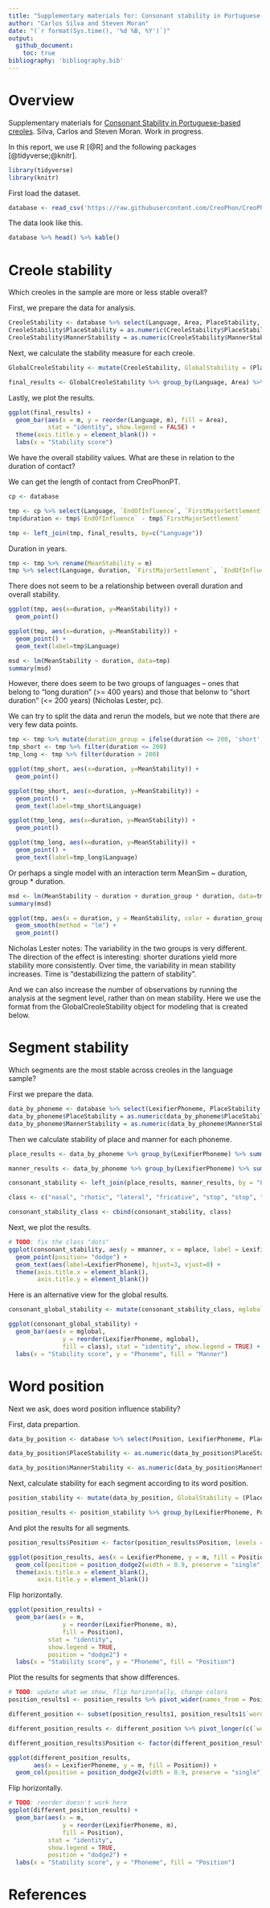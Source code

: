 ```yaml
---
title: "Supplementary materials for: Consonant stability in Portuguese-based creoles"
author: "Carlos Silva and Steven Moran"
date: "(`r format(Sys.time(), '%d %B, %Y')`)"
output:
  github_document:
    toc: true
bibliography: 'bibliography.bib'
---
```

  
# Overview
  
Supplementary materials for [Consonant Stability in Portuguese-based creoles](https://www.overleaf.com/project/60cdac0dd5871295e0f608fc). Silva, Carlos and Steven Moran. Work in progress.

In this report, we use R [@R] and the following packages [@tidyverse;@knitr].

```r
library(tidyverse)
library(knitr)
```

First load the dataset.

```r
database <- read_csv('https://raw.githubusercontent.com/CreoPhon/CreoPhonPt/main/Creoles.csv?token=AAIGDLU6EGPIBXYP3ITSDGDBVCSA6')
```

The data look like this.

```r
database %>% head() %>% kable()
```

# Creole stability

Which creoles in the sample are more or less stable overall?

First, we prepare the data for analysis.

```r
CreoleStability <- database %>% select(Language, Area, PlaceStability, MannerStability)
CreoleStability$PlaceStability = as.numeric(CreoleStability$PlaceStability)
CreoleStability$MannerStability = as.numeric(CreoleStability$MannerStability)
```

Next, we calculate the stability measure for each creole.

```r
GlobalCreoleStability <- mutate(CreoleStability, GlobalStability = (PlaceStability + MannerStability)/2)

final_results <- GlobalCreoleStability %>% group_by(Language, Area) %>% summarize(m = mean(GlobalStability, na.rm = TRUE))
```

Lastly, we plot the results.

```r
ggplot(final_results) + 
  geom_bar(aes(x = m, y = reorder(Language, m), fill = Area), 
           stat = "identity", show.legend = FALSE) +
  theme(axis.title.y = element_blank()) +
  labs(x = "Stability score")
```

We have the overall stability values. What are these in relation to the duration of contact?

We can get the length of contact from CreoPhonPT.

```r
cp <- database

tmp <- cp %>% select(Language, `EndOfInfluence`, `FirstMajorSettlement`) %>% distinct()
tmp$duration <- tmp$`EndOfInfluence` - tmp$`FirstMajorSettlement`

tmp <- left_join(tmp, final_results, by=c("Language"))
```

Duration in years.

```r
tmp <- tmp %>% rename(MeanStability = m)
tmp %>% select(Language, duration, `FirstMajorSettlement`, `EndOfInfluence`, MeanStability) %>% arrange(desc(duration)) %>% kable()
```

There does not seem to be a relationship between overall duration and overall stability.

```r
ggplot(tmp, aes(x=duration, y=MeanStability)) +
  geom_point()

ggplot(tmp, aes(x=duration, y=MeanStability)) +
  geom_point() +
  geom_text(label=tmp$Language)
```
```r
msd <- lm(MeanStability ~ duration, data=tmp)
summary(msd)
```

However, there does seem to be two groups of languages -- ones that belong to "long duration" (>= 400 years) and those that belonw to "short duration" (<= 200 years) (Nicholas Lester, pc).

We can try to split the data and rerun the models, but we note that there are very few data points.

```r
tmp <- tmp %>% mutate(duration_group = ifelse(duration <= 200, 'short', 'long'))
tmp_short <- tmp %>% filter(duration <= 200)
tmp_long <- tmp %>% filter(duration > 200)
```

```r
ggplot(tmp_short, aes(x=duration, y=MeanStability)) +
  geom_point()

ggplot(tmp_short, aes(x=duration, y=MeanStability)) +
  geom_point() +
  geom_text(label=tmp_short$Language)
```

```r
ggplot(tmp_long, aes(x=duration, y=MeanStability)) +
  geom_point()

ggplot(tmp_long, aes(x=duration, y=MeanStability)) +
  geom_point() +
  geom_text(label=tmp_long$Language)
```
Or perhaps a single model with an interaction term MeanSim ~ duration, group * duration.

```r
msd <- lm(MeanStability ~ duration + duration_group * duration, data=tmp)
summary(msd)

ggplot(tmp, aes(x = duration, y = MeanStability, color = duration_group)) +
  geom_smooth(method = "lm") +
  geom_point()
```

Nicholas Lester notes: The variability in the two groups is very different. The direction of the effect is interesting: shorter durations yield more stability more consistently. Over time, the variability in mean stability increases. Time is "destabillizing the pattern of stability".

And we can also increase the number of observations by running the analysis at the segment level, rather than on mean stability. Here we use the format from the GlobalCreoleStability object for modeling that is created below.


# Segment stability

Which segments are the most stable across creoles in the language sample?

First we prepare the data.

```r
data_by_phoneme <- database %>% select(LexifierPhoneme, PlaceStability, MannerStability)
data_by_phoneme$PlaceStability = as.numeric(data_by_phoneme$PlaceStability)
data_by_phoneme$MannerStability = as.numeric(data_by_phoneme$MannerStability)
```

Then we calculate stability of place and manner for each phoneme.

```r
place_results <- data_by_phoneme %>% group_by(LexifierPhoneme) %>% summarize(mplace = mean(PlaceStability, na.rm = TRUE))

manner_results <- data_by_phoneme %>% group_by(LexifierPhoneme) %>% summarize(mmanner = mean(MannerStability, na.rm = TRUE))

consonant_stability <- left_join(place_results, manner_results, by = "LexifierPhoneme")

class <- c("nasal", "rhotic", "lateral", "fricative", "stop", "stop", "fricative", "stop", "stop", "lateral", "nasal", "nasal", "stop", "rhotic", "fricative", "stop", "affricate", "fricative", "fricative")

consonant_stability_class <- cbind(consonant_stability, class)
```

Next, we plot the results.

```r
# TODO: fix the class "dots"
ggplot(consonant_stability, aes(y = mmanner, x = mplace, label = LexifierPhoneme, color=class)) +
  geom_point(position= "dodge") + 
  geom_text(aes(label=LexifierPhoneme), hjust=3, vjust=0) +
  theme(axis.title.x = element_blank(),
        axis.title.y = element_blank())
```


Here is an alternative view for the global results.

```r
consonant_global_stability <- mutate(consonant_stability_class, mglobal = (mmanner + mplace)/2)

ggplot(consonant_global_stability) + 
  geom_bar(aes(x = mglobal, 
               y = reorder(LexifierPhoneme, mglobal),
               fill = class), stat = "identity", show.legend = TRUE) +
  labs(x = "Stability score", y = "Phoneme", fill = "Manner")
```

# Word position

Next we ask, does word position influence stability?

First, data prepartion.

```r
data_by_position <- database %>% select(Position, LexifierPhoneme, PlaceStability, MannerStability) %>% mutate(Position = tolower(Position))

data_by_position$PlaceStability <- as.numeric(data_by_position$PlaceStability)

data_by_position$MannerStability <- as.numeric(data_by_position$MannerStability)
```

Next, calculate stability for each segment according to its word position.

```r
position_stability <- mutate(data_by_position, GlobalStability = (PlaceStability + MannerStability)/2)

position_results <- position_stability %>% group_by(LexifierPhoneme, Position) %>% summarize(m = mean(GlobalStability, na.rm = TRUE))
```

And plot the results for all segments.

```r
position_results$Position <- factor(position_results$Position, levels = c('word-initial', 'word-medial', 'word-final'))

ggplot(position_results, aes(x = LexifierPhoneme, y = m, fill = Position)) + 
  geom_col(position = position_dodge2(width = 0.9, preserve = "single")) +
  theme(axis.title.x = element_blank(),
        axis.title.y = element_blank())
```

Flip horizontally.

```r
ggplot(position_results) + 
  geom_bar(aes(x = m,
               y = reorder(LexifierPhoneme, m),
               fill = Position), 
           stat = "identity", 
           show.legend = TRUE,
           position = "dodge2") +
  labs(x = "Stability score", y = "Phoneme", fill = "Position")
```

Plot the results for segments that show differences.

```r
# TODO: update what we show, flip horizontally, change colors
position_results1 <- position_results %>% pivot_wider(names_from = Position, values_from = m)

different_position <- subset(position_results1, position_results1$`word-initial` != position_results1$`word-medial` | position_results1$`word-final` != position_results1$`word-medial`)

different_position_results <- different_position %>% pivot_longer(c(`word-initial`, `word-medial`, `word-final`), names_to = "Position", values_to = "m")

different_position_results$Position <- factor(different_position_results$Position, levels = c('word-initial', 'word-medial', 'word-final'))

ggplot(different_position_results, 
       aes(x = LexifierPhoneme, y = m, fill = Position)) + 
  geom_col(position = position_dodge2(width = 0.9, preserve = "single"))
```

Flip horizontally.

```r
# TODO: reorder doesn't work here
ggplot(different_position_results) + 
  geom_bar(aes(x = m,
               y = reorder(LexifierPhoneme, m),
               fill = Position), 
           stat = "identity", 
           show.legend = TRUE,
           position = "dodge2") +
  labs(x = "Stability score", y = "Phoneme", fill = "Position")
```

# References
